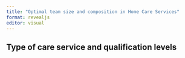 ```yaml
---
title: "Optimal team size and composition in Home Care Services"
format: revealjs
editor: visual
---
```


## Type of care service and qualification levels


